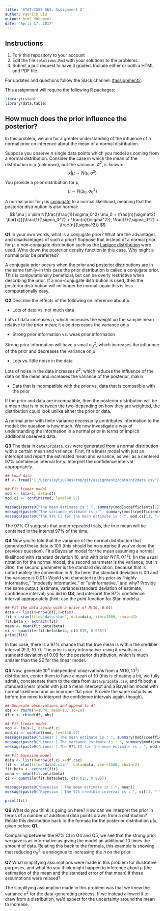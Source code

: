 ---
title: 'STAT/CSSS 564: Assignment 2'
author: Patrick Liu
output: html_document
date: "April 17, 2017"
---

## Instructions

1. Fork this repository to your account
2. Edit the file `solutions.Rmd` with your solutions to the problems.
3. Submit a pull request to have it graded. Include either or both a HTML and PDF file.

For updates and questions follow the Slack channel: [#assignment2](https://uwcsss564.slack.com/messages/C516ETYBY).

This assignment will require the following R packages:
```{r, message=FALSE}
library(rstan)
library(data.table)
```

## How much does the prior influence the posterior?

In this problem, we aim for a greater understanding of the influence of a normal prior on inference about the mean of a normal distribution.

Suppose you observe $n$ single data points which you model as coming from a normal distribution. Consider the case in which the mean of the distribution is $\mu$ (unknown), but the variance, $\sigma^2$, is known:
$$
x | \mu \sim N(\mu, \sigma^2)
$$

You provide a prior distribution for $\mu$,
$$
\mu \sim N(\mu_0, \sigma_0^2)
$$

A normal prior for $\mu$ is [conjugate](https://en.wikipedia.org/wiki/Conjugate_prior) to a normal likelihood, meaning that the posterior distribution is also normal:
$$
\mu | x \sim N(\frac{\frac{1}{\sigma_0^2} \mu_0 + \frac{n}{\sigma^2} \bar{x}}{\frac{1}{\sigma_0^2} + \frac{n}{\sigma^2}}, \frac{1}{\sigma_0^2} + \frac{n}{\sigma^2})
$$

**Q1** In your own words, what is a conjugate prior? What are the advantages and disadvantages of such a prior?
Suppose that instead of a normal prior for $\mu$, a non-conjugate distribution such as the [Laplace distribution](https://en.wikipedia.org/wiki/Laplace_distribution) were used. Write down the posterior density function in this case. Why might a normal prior be preferred?

A conjugate prior occurs when the prior and posterior distributions are in the same family--in this case the prior distribution is called a conjugate prior. This is computationally beneficial, but can be overly restrictive when describing the prior. If a non-conjugate distribution is used, then the posterior distribution will no longer be normal--again this is less computationally easy.

**Q2** Describe the effects of the following on inference about $\mu$:

* Lots of data vs. not much data

Lots of data increases $n$, which increases the weight on the sample mean relative to the prior mean; it also decreases the variance on $\mu$

* Strong prior information vs. weak prior information

Strong prior information will have a small $\sigma_0^2$, which increases the influence of the prior and decreases the variance on $\mu$

* Lots vs. little noise in the data

Lots of noise in the data increases $\sigma^2$, which reduces the influence of the data on the mean and increases the variance of the posterior, makin

* Data that is incompatible with the prior vs. data that is compatible with the prior

If the prior and data are incompatible, then the posterior distribution will be a mean that is in between the two--depending on how they are weighted, the distribution could look unlike either the prior or data.

A normal prior with finite variance necessarily contributes information to the model; the question is how much. We now investigate a way of understanding the information in a normal prior in terms of implicit additional observed data.

**Q3** The data in `data/pr2data.csv` were generated from a normal distribution with a certain mean and variance. First, fit a linear model with just an intercept and report the estimated mean and variance, as well as a centered 97% confidence interval for $\mu$. Interpret the confidence interval appropriately.

```{r}
## Load data
df <- fread("C:/Users/pyliu/Desktop/git/assignment2/data/pr2data.csv")

## Fit linear model
mod <- lm(x~1, data=df)
mod.ci <- confint(mod, level=0.97)

message(paste0("The mean estimate is : ", summary(mod)$coefficients[1]))
message(paste0("The variance estimate is : ", summary(mod)$coefficients[2]^2))
message(paste0("The 97% CI for the mean estimate is : ", mod.ci[1], "-", mod.ci[2]))

```

The 97% CI suggests that under repeated trials, the true mean will be contained in the interval 97% of the time.

**Q4** Now you're told that the variance of the normal distribution that generated these data is 100 (this should be no surprise if you've done the previous question). Fit a Bayesian model for the mean assuming a normal likelihood with standard deviation 10, and with prior $N(10, 0.1^2)$. (In the usual notation for the normal model, the second parameter is the variance; but in *Stan*, the second parameter is the standard deviation, because that is unfortunately the convention in *R*. So here, the standard deviation is $0.1$ and the variance is $0.01$.) Would you characterize this prior as "highly informative," "modestly informative," or "uninformative," and why? Provide the same output (estimate, variance/standard deviation of estimate, confidence interval) you did in **Q3**, and interpret the 97% confidence interval appropriately (hint: use the *print* function for Stan models).

```{r}
## Fit the data again with a prior of N(10, 0.01)
data <- list(N=nrow(df),x=df$x)
fit <- stan(file="data.stan", data=data, iter=1000, chain=2)
fit.beta <- extract(fit)
mean <- mean(fit.beta$beta)
ci <- quantile(fit.beta$beta, c(0.015, 0.985))
print(fit)

```

In this case, there is a 97% chance that the true mean is within the credible interval (9.3, 10.7). The prior is very informative--using it results in a standard deviation of 0.09 for the posterior distribution, which is much smlaler than the SE for the linear model.

**Q5** Now, generate $10^4$ independent observations from a $N(10, 10^2)$ distribution, center them to have a mean of 10 (this is cheating a bit, we fully admit), concatenate them to the data from `data/pr2data.csv`, and fit both a standard linear model with just a mean intercept and a Bayesian model with normal likelihood and an improper flat prior. Provide the same outputs as before (no need to interpret the confidence intervals again, though).

```{r}
## Generate observations and append to df
obs <- rnorm(n=10^4, mean=10, sd=10)
df.c <- rbind(df, obs)

## Fit linear model
mod <- lm(x~1, data=df.c)
mod.ci <- confint(mod, level=0.97)
message(paste0("Linear | The mean estimate is : ", summary(mod)$coefficients[1]))
message(paste0("Linear | The variance estimate is : ", summary(mod)$coefficients[2]^2))
message(paste0("Linear | The 97% CI for the mean estimate is : ", mod.ci[1], "-", mod.ci[2]))

## Fit bayesian model
data <- list(N=nrow(df.c),x=df.c$x)
fit <- stan(file="data2.stan", data=data, iter=1000, chain=2)
fit.beta <- extract(fit)
mean <- mean(fit.beta$beta)
ci <- quantile(fit.beta$beta, c(0.015, 0.985))

message(paste0("Bayesian | The mean estimate is : ", mean))
message(paste0("Bayesian | The 97% credible interval is : ", ci[1], "-", ci[2]))

print(fit)

```

**Q6** What do you think is going on here? How can we interpret the prior in terms of a number of additional data points drawn from a distribution? Relate this distribution back to the formula for the posterior distribution $\mu | x$, given before **Q1**. 

Comparing between the 97% CI in Q4 and Q5, we see that the strong prior we gave is as informative as giving the model an additional 10 times the amount of data. Relating this back to the formula, this example is showing that reducing $\sigma_0^2$ is analogous to increasing the $n$ on the prior. 

**Q7** What simplifying assumptions were made in this problem for illustrative purposes, and what do you think might happen to inference about $\mu$ (the estimation of the mean and the standard error of that mean) if those assumptions were relaxed?

The simplifying assumption made in this problem was that we knew the variance $\sigma^2$ for the data-generating process. If we instead allowed it to draw from a distribution, we'd expect for the uncertainty around the mean to increase. 




